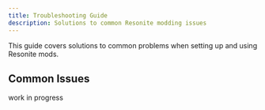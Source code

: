 ```yaml
---
title: Troubleshooting Guide
description: Solutions to common Resonite modding issues
---
```


This guide covers solutions to common problems when setting up and using Resonite mods.

## Common Issues

work in progress
